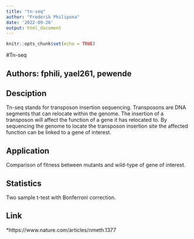 ---
title: "tn-seq"
author: "Frederik Philipona"
date: '2022-09-26'
output: html_document
---

```{r setup, include=FALSE}
knitr::opts_chunk$set(echo = TRUE)
```

#Tn-seq

## Authors: fphili, yael261, pewende

## Desciption

Tn-seq stands for transposon insertion sequencing. Transposons are DNA segments that can relocate within the genome. The insertion of a transposon will affect the function of a gene it has relocated to. By sequencing the genome to locate the transposon insertion site the affected function can be linked to a gene of interest. 

## Application
Comparison of fitness between mutants and wild-type of gene of interest.


## Statistics
Two sample t-test with Bonferroni correction.

## Link
*https://www.nature.com/articles/nmeth.1377




